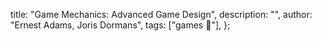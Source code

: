   title: "Game Mechanics: Advanced Game Design",
  description: "",
  author: "Ernest Adams, Joris Dormans",
  tags: ["games 🎲"],
};
